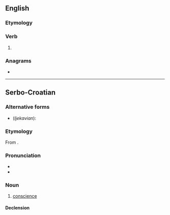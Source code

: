 ==English==

===Etymology===
{{suffix|save|est|lang=en}}

===Verb===
{{head|en|verb form}}

# {{en-archaic second-person singular of|save}}

===Anagrams===
* {{anagrams|en|staves|vestas}}

----

==Serbo-Croatian==

===Alternative forms===
* (''Ijekavian''): {{l|sh|sávjest}}

===Etymology===
From {{etyl|cu|sh}} {{m|cu|съвѣсть}}.

===Pronunciation===
* {{IPA|/sǎːʋest/|lang=sh}}
* {{hyphenation|sa|vest|lang=sh}}

===Noun===
{{sh-noun|g=f|head=sávest}}

# [[conscience]]

====Declension====
{{sh-decl-noun
|savest|savesti
|savesti|savesti
|savesti|savestima
|savest|savesti
|savesti|savesti
|savesti|savestima
|savešću / savesti|savestima
}}